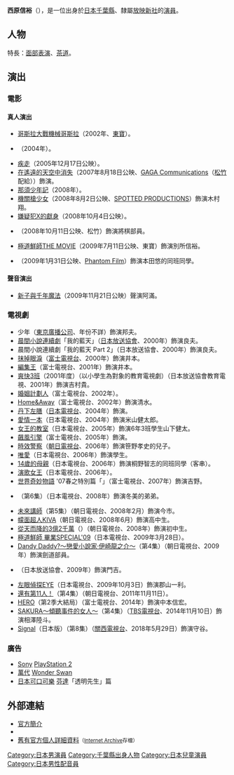 {{藝人
| 類型 = 男演員
| 圖片 = 
| 原名 = {{lang|ja|西原 信裕}}
| 國籍 = [[日本|日本]]
| 出生日期 = {{Birth date and age|1991|12|26}}
| 出生地點 = 日本[[千葉縣|千葉縣]]
| 官方網站 = {{URL|http://www.houeishinsha.com/h_detail_sptalent.cgi?OFFICE=T&KIND=2&ID=51efb922_7715|官方簡介}}
| imdb = 
}}
{{Japanese|japanese=西原 信裕|kana=にしはら のぶひろ|romaji=Nishihara Nobuhiro}}
'''西原信裕'''（{{bd|1991年|12月26日|catIdx=Nishihara, Nobuhiro}}），是一位出身於[[日本|日本]][[千葉縣|千葉縣]]、隸屬[[放映新社|放映新社]]的[[演員|演員]]。

==人物==
特長：[[面部表演|面部表演]]、[[茶道|茶道]]。

==演出==
===電影===
====真人演出====
* [[哥斯拉大戰機械哥斯拉|哥斯拉大戰機械哥斯拉]]（2002年、[[東寶映畫|東寶]]）。
* {{lang|ja|[[もうすぐ春|もうすぐ春]]}}（2004年）。
* [[疾走|疾走]]（2005年12月17日公映）。
* [[在遙遠的天空中消失|在遙遠的天空中消失]]（2007年8月18日公映、[[GAGA_Communications|GAGA Communications]]（[[松竹|松竹]]配給））飾演{{lang|ja|ケンジ}}。
* [[那須少年記|那須少年記]]（2008年）。
* [[機關槍少女|機關槍少女]]（2008年8月2日公映、[[SPOTTED_PRODUCTIONS|SPOTTED PRODUCTIONS]]）飾演木村翔。
* [[嫌疑犯X的獻身|嫌疑犯X的獻身]]（2008年10月4日公映）。
* {{lang|ja|[[フレフレ少女|フレフレ少女]]}}（2008年10月11日公映、松竹）飾演將棋部員。
* [[極道鮮師_(電影)|極道鮮師THE MOVIE]]（2009年7月11日公映、東寶）飾演別所信裕。
* {{lang|ja|[[愛のむきだし|愛のむきだし]]}}（2009年1月31日公映、[[Phantom_Film|Phantom Film]]）飾演本田悠的同班同學。

====聲音演出====
* [[新子與千年魔法|新子與千年魔法]]（2009年11月21日公映）聲演阿滿。

===電視劇===
* 少年（[[東京廣播公司|東京廣播公司]]、年份不詳）飾演邦夫。
* [[晨間小說連續劇|晨間小說連續劇]]「我的藍天」（[[日本放送協會|日本放送協會]]、2000年）飾演良夫。
* 晨間小說連續劇「我的藍天 Part 2」（日本放送協會、2000年）飾演良夫。
* [[抹掉眼淚|抹掉眼淚]]（[[富士電視台|富士電視台]]、2000年）飾演井本。
* [[編集王|編集王]]（富士電視台、2001年）飾演井本。
* [[爽快3班|爽快3班]]（2001年度）（以小學生為對象的教育電視劇）（日本放送協會教育電視、2001年）飾演吉村貴。
* [[婚姻計劃人|婚姻計劃人]]（富士電視台、2002年）。
* [[Home&Away|Home&Away]]（富士電視台、2002年）飾演清水。
* [[丹下左膳|丹下左膳]]（[[日本電視台|日本電視台]]、2004年）飾演{{lang|ja|チョビ安}}。
* [[愛情一本|愛情一本]]（日本電視台、2004年）飾演米山健太郎。
* [[女王的教室|女王的教室]]（日本電視台、2005年）飾演6年3班學生山下健太。
* [[飆風引擎|飆風引擎]]（富士電視台、2005年）飾演{{lang|ja|ケンジ}}。
* [[時效警察|時效警察]]（[[朝日電視台|朝日電視台]]、2006年）飾演笹野孝史的兒子。
* [[唯愛|唯愛]]（日本電視台、2006年）飾演學生。
* [[14歲的母親|14歲的母親]]（日本電視台、2006年）飾演桐野智志的同班同學（客串）。
* [[演歌女王|演歌女王]]（日本電視台、2006年）。
* [[世界奇妙物語|世界奇妙物語]] '07春之特別篇「{{lang|ja|雰差値教育}}」（富士電視台、2007年）飾演吉野。
* {{lang|ja|[[栞と紙魚子|栞と紙魚子の怪奇事件簿]]}}（第6集）（日本電視台、2008年）飾演冬美的弟弟。
* [[未來講師|未來講師]]（第5集）（朝日電視台、2008年2月）飾演今市。
* [[幪面超人KIVA|幪面超人KIVA]]（朝日電視台、2008年6月）飾演高中生。
* [[從天而降的3億2千萬|從天而降的3億2千萬]]（{{lang|ja|ロト6で3億2千万円当てた男の悲劇}}）（朝日電視台、2008年）飾演初中生。
* [[極道鮮師|極道鮮師 畢業SPECIAL'09]]（日本電視台、2009年3月28日）。
* [[Dandy_Daddy?|Dandy Daddy?〜戀愛小說家·伊崎龍之介〜]]（第4集）（朝日電視台、2009年）飾演劍道部員。
* {{lang|ja|[[オトコマエ!|オトコマエ!2]]}}（日本放送協會、2009年）飾演門吉。
* [[左眼偵探EYE|左眼偵探EYE]]（日本電視台、2009年10月3日）飾演郡山一利。
* [[還有第11人！|還有第11人！]]（第4集）（朝日電視台、2011年11月11日）。
* [[HERO_(日本電視劇)|HERO]]（第2季大結局）（富士電視台、2014年）飾演中本信宏。
* [[SAKURA〜傾聽事件的女人〜|SAKURA〜傾聽事件的女人〜]]（第4集）（[[TBS電視台|TBS電視台]]、2014年11月10日）飾演相澤陸斗。
* [[Signal_(電視劇)|Signal]]（日本版）（第8集）（[[關西電視台|關西電視台]]、2018年5月29日）飾演守谷。

===廣告===
* [[Sony|Sony]] [[PlayStation_2|PlayStation 2]]
* [[萬代|萬代]] [[Wonder_Swan|Wonder Swan]]
* [[可口可樂|日本可口可樂]] [[芬達|芬達]]「透明先生」篇

==外部連結==
* [https://web.archive.org/web/20160625140434/http://www.houeishinsha.com/h_detail_sptalent.cgi?OFFICE=T&KIND=2&ID=51efb922_7715 官方簡介]
* {{twitter|NobuNishihara}}
* [https://web.archive.org/web/20071222032517/http://www.houeishinsha.com/profile/nishihara-nobuhiro.htm 舊有官方個人詳細資料]<small>（[[Internet_Archive|Internet Archive]]存檔）</small>

{{DEFAULTSORT:Nishihara, Nobuhiro}}
[[Category:日本男演員|Category:日本男演員]]
[[Category:千葉縣出身人物|Category:千葉縣出身人物]]
[[Category:日本兒童演員|Category:日本兒童演員]]
[[Category:日本男性配音員|Category:日本男性配音員]]